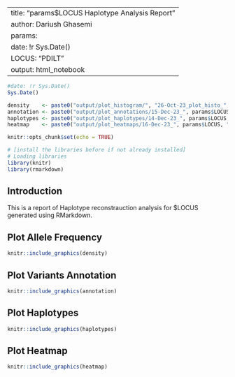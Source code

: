 
---
title: "params$LOCUS Haplotype Analysis Report"
author: Dariush Ghasemi
params:
  date: !r Sys.Date()
  LOCUS: "PDILT"
output: html_notebook
---

```r
#date: !r Sys.Date()
Sys.Date()
```

```r
density    <- paste0("output/plot_histogram/", "26-Oct-23_plot_histo_", params$LOCUS, ".png")
annotation <- paste0("output/plot_annotations/15-Dec-23_", params$LOCUS, "_plot_annotations.png")
haplotypes <- paste0("output/plot_haplotypes/14-Dec-23_", params$LOCUS, "_plot_haplotypes_shrinked.png")
heatmap    <- paste0("output/plot_heatmaps/16-Dec-23_", params$LOCUS, "_plot_heatmap_haplotypes_effect.png")
```

```r
knitr::opts_chunk$set(echo = TRUE)
```

```r
# [install the libraries before if not already installed]
# Loading libraries 
library(knitr)
library(rmarkdown)
```

## Introduction
This is a report of Haplotype reconstrauction analysis for $LOCUS generated using RMarkdown.


## Plot Allele Frequency

```r

knitr::include_graphics(density)
```

## Plot Variants Annotation

```r

knitr::include_graphics(annotation)
```

## Plot Haplotypes

```r

knitr::include_graphics(haplotypes)
```

## Plot Heatmap

```r

knitr::include_graphics(heatmap)
```

